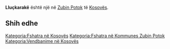 {{Fshat në 
 | Emri                = Lluçkarakë
 | EmriAlt                = 
 | NAME_SHORT_FORM=      
 | NAME_GENERIC=      
 | NAME_SORT_NAME_RO=      LLUCKARAKE
 | FULL_NAME_RO = Lluçkarakë
 | FULL_NAME_ND_RO=Lluckarake
 | SORT_NAME_RG=LLUCKARAKE
 | FULL_NAME_RG=Lluçkarakë
 | FULL_NAME_ND_RG=Lluckarake
 | SRP_NAME_SHORT_FORM=      
 | SRP_NAME_GENERIC=      
 | SRP_NAME_SORT_NAME_RO=      
 | SRP_FULL_NAME_RO = 
 | SRP_FULL_NAME_ND_RO=
 | SRP_SORT_NAME_RG=
 | SRP_FULL_NAME_RG=
 | SRP_FULL_NAME_ND_RG=
 | Emri (Rasa dhanore) = 
 | Figura              = 
 | Shteti              = Kosovo
 | Komuna              = Zubin Potok
 | Kodi postar         = 
 | Sipërfaqja          = 

 | Popullsia           = 

 | Regj. i popullsisë  = 
 | Dend. e popullsisë  = 
 | Faqja zyrtare       = 
 <!--- Koordinatat ----> 
 | Gjerësia            = 42.9775
 | Gjatësia            = 20.683333
 | Lartësia            = 
}}
'''Lluçkarakë''' është një [[]] në [[Zubin Potok]] të [[Kosovës]].

<!-- == Gjeografia == -->
<!-- == Historia == -->
<!-- == Demografia == -->
== Shih edhe ==
{{Komuna Zubin Potok}}
{{Kosovo-Administrata-Cung}}

[[Kategoria:Fshatra në Kosovës]]
[[Kategoria:Fshatra në Kommunes Zubin Potok]]
[[Kategoria:Vendbanime në Kosovës]]